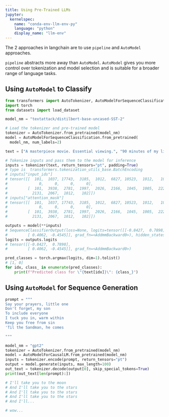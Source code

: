 ```yaml
---
title: Using Pre-Trained LLMs
jupyter: 
  kernelspec:
    name: "conda-env-llm-env-py"
    language: "python"
    display_name: "llm-env"
---
```


The 2 approaches in langchain are to use `pipeline` and `AutoModel` approaches.

`pipeline` abstracts more away than `AutoModel`. `AutoModel` gives you more
control over tokenization and model selection and is suitable for a broader
range of language tasks.

## Using `AutoModel` to Classify

```python
from transformers import AutoTokenizer, AutoModelForSequenceClassification, AutoModelForCausalLM
import torch
from datasets import load_dataset

```

```python
model_nm = "textattack/distilbert-base-uncased-SST-2"

# Load the tokenizer and pre-trained model
tokenizer = AutoTokenizer.from_pretrained(model_nm)
model = AutoModelForSequenceClassification.from_pretrained(
  model_nm, num_labels=2)

text = ["A masterpiece movie. Essential viewing.", "90 minutes of my life I'll never get back."]

# Tokenize inputs and pass them to the model for inference
inputs = tokenizer(text, return_tensors="pt", padding=True)
# type is  transformers.tokenization_utils_base.BatchEncoding
# inputs["input_ids"]
# tensor([[  101,  1037, 17743,  3185,  1012,  6827, 10523,  1012,   102,     0,
#              0,     0,     0,     0],
#         [  101,  3938,  2781,  1997,  2026,  2166,  1045,  1005,  2222,  2196,
#           2131,  2067,  1012,   102]])
# inputs["attention_mask"]
# tensor([[  101,  1037, 17743,  3185,  1012,  6827, 10523,  1012,   102,     0,
#              0,     0,     0,     0],
#         [  101,  3938,  2781,  1997,  2026,  2166,  1045,  1005,  2222,  2196,
#           2131,  2067,  1012,   102]])

outputs = model(**inputs)
# SequenceClassifierOutput(loss=None, logits=tensor([[-0.8427,  0.7898],
#         [ 0.4062, -0.4545]], grad_fn=<AddmmBackward0>), hidden_states=None, attentions=None)
logits = outputs.logits
# tensor([[-0.8427,  0.7898],
#         [ 0.4062, -0.4545]], grad_fn=<AddmmBackward0>)
```

```python
pred_classes = torch.argmax(logits, dim=1).tolist()
# [1, 0]
for idx, class_ in enumerate(pred_classes):
    print(f"Predicted class for \"{text[idx]}\": {class_}")
```

## Using `AutoModel` for Sequence Generation

```python
prompt = """
Say your prayers, little one
Don't forget, my son
To include everyone
I tuck you in, warm within
Keep you free from sin
'Til the Sandman, he comes

"""

```

```python
model_nm = "gpt2"
tokenizer = AutoTokenizer.from_pretrained(model_nm)
model = AutoModelForCausalLM.from_pretrained(model_nm)
inputs = tokenizer.encode(prompt, return_tensors="pt")
output = model.generate(inputs, max_length=100)
out_text = tokenizer.decode(output[0], skip_special_tokens=True)
print(out_text[len(prompt):])

# I'll take you to the moon
# And I'll take you to the stars
# And I'll take you to the stars
# And I'll take you to the stars
# And I'll...

# wow...

```


